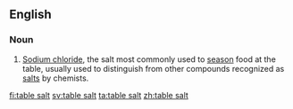 ==English==

===Noun===
{{en-noun|-}}

#[[sodium chloride|Sodium chloride]], the salt most commonly used to [[season]] food at the table, usually used to distinguish from other compounds recognized as [[salt]]s by chemists.

[[fi:table salt]]
[[sv:table salt]]
[[ta:table salt]]
[[zh:table salt]]